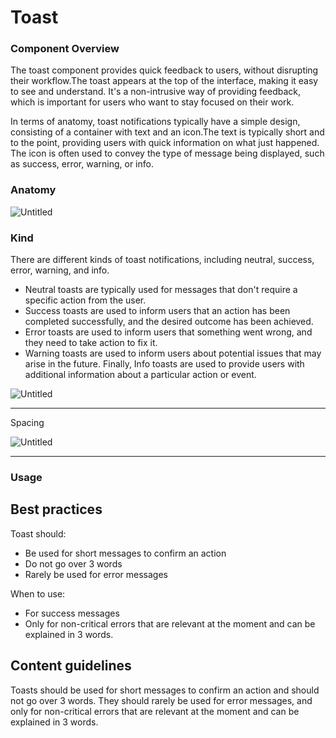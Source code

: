 

<Meta of={ToastStories} />

# Toast


### Component Overview

The toast component provides quick feedback to users, without disrupting their workflow.The toast appears at the top of the interface, making it easy to see and understand. It's a non-intrusive way of providing feedback, which is important for users who want to stay focused on their work.

In terms of anatomy, toast notifications typically have a simple design, consisting of a container with text and an icon.The text is typically short and to the point, providing users with quick information on what just happened. The icon is often used to convey the type of message being displayed, such as success, error, warning, or info.

### Anatomy

![Untitled](https://s3-us-west-2.amazonaws.com/secure.notion-static.com/5e81e26f-8f41-44c4-945c-2d254c330e66/Untitled.png)

### Kind

There are different kinds of toast notifications, including neutral, success, error, warning, and info.

- Neutral toasts are typically used for messages that don't require a specific action from the user.
- Success toasts are used to inform users that an action has been completed successfully, and the desired outcome has been achieved.
- Error toasts are used to inform users that something went wrong, and they need to take action to fix it.
- Warning toasts are used to inform users about potential issues that may arise in the future. Finally, Info toasts are used to provide users with additional information about a particular action or event.

![Untitled](https://s3-us-west-2.amazonaws.com/secure.notion-static.com/6d0f0f56-9fa4-4652-a663-240083bffaa7/Untitled.png)

---

Spacing

![Untitled](https://s3-us-west-2.amazonaws.com/secure.notion-static.com/7d819209-e325-4cb3-b968-4a2c18f92f31/Untitled.png)

---

### Usage

## Best practices

Toast should:

- Be used for short messages to confirm an action
- Do not go over 3 words
- Rarely be used for error messages

When to use:

- For success messages
- Only for non-critical errors that are relevant at the moment and can be explained in 3 words.

## Content guidelines

Toasts should be used for short messages to confirm an action and should not go over 3 words. They should rarely be used for error messages, and only for non-critical errors that are relevant at the moment and can be explained in 3 words.
